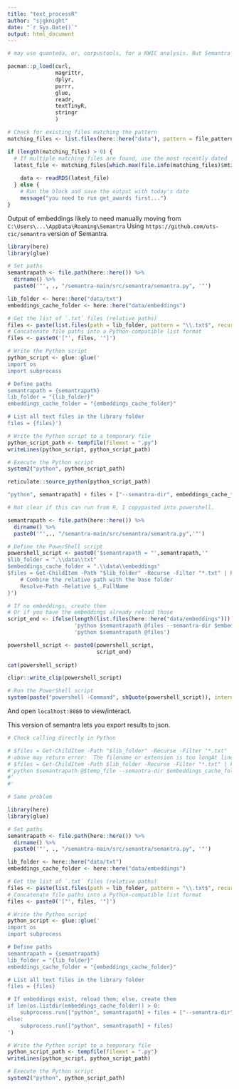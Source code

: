 ```yaml
---
title: "text_processR"
author: "sjgknight"
date: "`r Sys.Date()`"
output: html_document
---
```


```r
# may use quanteda, or, corpustools, for a KWIC analysis. But Semantra may be better for purpose. 

pacman::p_load(curl, 
               magrittr, 
               dplyr, 
               purrr, 
               glue, 
               readr, 
               textTinyR,
               stringr
               )

# Check for existing files matching the pattern
matching_files <- list.files(here::here("data"), pattern = file_pattern, full.names = TRUE)

if (length(matching_files) > 0) {
  # If multiple matching files are found, use the most recently dated
  latest_file <- matching_files[which.max(file.info(matching_files)$mtime)]
  
    data <- readRDS(latest_file)
  } else {
    # Run the block and save the output with today's date
    message("you need to run get_awards first...")
}


```

Output of embeddings likely to need manually moving from `C:\Users\...\AppData\Roaming\Semantra`
Using `https://github.com/uts-cic/semantra` version of Semantra. 


```r
library(here)
library(glue)

# Set paths
semantrapath <- file.path(here::here()) %>% 
  dirname() %>%
  paste0('"', ., "/semantra-main/src/semantra/semantra.py", '"')

lib_folder <- here::here("data/txt")
embeddings_cache_folder <- here::here("data/embeddings")

# Get the list of `.txt` files (relative paths)
files <- paste(list.files(path = lib_folder, pattern = "\\.txt$", recursive = TRUE, full.names = TRUE),collapse = '" "')
# Concatenate file paths into a Python-compatible list format
files <- paste0('["', files, '"]')

# Write the Python script
python_script <- glue::glue('
import os
import subprocess

# Define paths
semantrapath = {semantrapath}
lib_folder = "{lib_folder}"
embeddings_cache_folder = "{embeddings_cache_folder}"

# List all text files in the library folder
files = {files}')

# Write the Python script to a temporary file
python_script_path <- tempfile(fileext = ".py")
writeLines(python_script, python_script_path)

# Execute the Python script
system2("python", python_script_path)

```

```r

reticulate::source_python(python_script_path)

"python", semantrapath] + files + ["--semantra-dir", embeddings_cache_folder

```



```r
# Not clear if this can run from R, I copypasted into powershell.

semantrapath <- file.path(here::here()) %>% 
  dirname() %>%
  paste0('"',., "/semantra-main/src/semantra/semantra.py",'"')

# Define the PowerShell script
powershell_script <- paste0('$semantrapath = "',semantrapath,'"
$lib_folder = ".\\data\\txt"
$embeddings_cache_folder = ".\\data\\embeddings"
$files = Get-ChildItem -Path "$lib_folder" -Recurse -Filter "*.txt" | ForEach-Object {
    # Combine the relative path with the base folder
    Resolve-Path -Relative $_.FullName
}')

# If no embeddings, create them
# Or if you have the embeddings already reload those
script_end <- ifelse(length(list.files(here::here("data/embeddings"))) > 0, 
                     'python $semantrapath @files --semantra-dir $embeddings_cache_folder',
                     'python $semantrapath @files')

powershell_script <- paste0(powershell_script, 
                            script_end)
                            
cat(powershell_script)

clipr::write_clip(powershell_script)

# Run the PowerShell script
system(paste("powershell -Command", shQuote(powershell_script)), intern = TRUE)


```

And open  `localhost:8080` to view/interact.

This version of semantra lets you export results to json.

```r

# Check calling directly in Python 

# $files = Get-ChildItem -Path "$lib_folder" -Recurse -Filter "*.txt" | ForEach-Object { $_.FullName }
# above may return error:  The filename or extension is too longAt line:1 char:1. But the below addition doesn't work because Semantra expects a list of files (not a file containing a list), and reading it in just creates the first problem. 
# $files = Get-ChildItem -Path $lib_folder -Recurse -Filter "*.txt" | ForEach-Object { $_.FullName } | Out-File -Encoding UTF8 $temp_file
#'python $semantrapath @$temp_file --semantra-dir $embeddings_cache_folder'
#'
#'

# Same problem

library(here)
library(glue)

# Set paths
semantrapath <- file.path(here::here()) %>% 
  dirname() %>%
  paste0('"', ., "/semantra-main/src/semantra/semantra.py", '"')

lib_folder <- here::here("data/txt")
embeddings_cache_folder <- here::here("data/embeddings")

# Get the list of `.txt` files (relative paths)
files <- paste(list.files(path = lib_folder, pattern = "\\.txt$", recursive = TRUE, full.names = TRUE),collapse = '" "')
# Concatenate file paths into a Python-compatible list format
files <- paste0('["', files, '"]')

# Write the Python script
python_script <- glue::glue('
import os
import subprocess

# Define paths
semantrapath = {semantrapath}
lib_folder = "{lib_folder}"
embeddings_cache_folder = "{embeddings_cache_folder}"

# List all text files in the library folder
files = {files}

# If embeddings exist, reload them; else, create them
if len(os.listdir(embeddings_cache_folder)) > 0:
    subprocess.run(["python", semantrapath] + files + ["--semantra-dir", embeddings_cache_folder])
else:
    subprocess.run(["python", semantrapath] + files)
')

# Write the Python script to a temporary file
python_script_path <- tempfile(fileext = ".py")
writeLines(python_script, python_script_path)

# Execute the Python script
system2("python", python_script_path)

```



